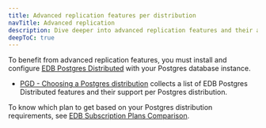 ```yaml
---
title: Advanced replication features per distribution
navTitle: Advanced replication
description: Dive deeper into advanced replication features and their availability per Postgres distribution.
deepToC: true
---
```


To benefit from advanced replication features, you must install and configure [EDB Postgres Distributed](/pgd/latest) with your Postgres database instance.

- [PGD - Choosing a Postgres distribution](/pgd/latest/planning/choosing_server/) collects a list of EDB Postgres Distributed features and their support per Postgres distribution.

To know which plan to get based on your Postgres distribution requirements, see [EDB Subscription Plans Comparison](https://www.enterprisedb.com/products/plans-comparison).
